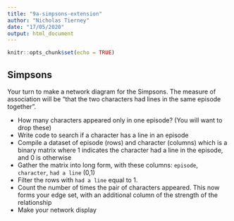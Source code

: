 ```yaml
---
title: "9a-simpsons-extension"
author: "Nicholas Tierney"
date: "17/05/2020"
output: html_document
---
```


```r
knitr::opts_chunk$set(echo = TRUE)
```

## Simpsons

Your turn to make a network diagram for the Simpsons. The measure of association will be "that the two characters had lines in the same episode together".

- How many characters appeared only in one episode? (You will want to drop these)
- Write code to search if a character has a line in an episode
- Compile a dataset of episode (rows) and character (columns) which is a binary matrix where 1 indicates the character had a line in the episode, and 0 is otherwise
- Gather the matrix into long form, with these columns: `episode`, `character`, `had a line` (0,1)
- Filter the rows with `had a line` equal to 1.
- Count the number of times the pair of characters appeared. This now forms your edge set, with an additional column of the strength of the relationship
- Make your network display
